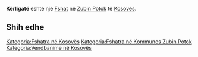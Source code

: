{{Fshat në Kosovës
 | Emri                = Kërligatë
| sqi_N_name = Kërligatë
| sqi_N_FULL_NAME_RO = Kërligatë
| sqi_N_FULL_NAME_ND_RO = Kerligate
| sqi_N_SORT_NAME_RG = KERLIGATE
| sqi_N_FULL_NAME_RG = Kërligatë
| sqi_N_FULL_NAME_ND_RG = Kerligate
| sqi_V_name = Krligatë
| sqi_V_FULL_NAME_RO = Krligatë
| sqi_V_FULL_NAME_ND_RO = Krligate
| sqi_V_SORT_NAME_RG = KRLIGATE
| sqi_V_FULL_NAME_RG = Krligatë
| sqi_V_FULL_NAME_ND_RG = Krligate
| srp_N_name = Krljigate
| srp_N_FULL_NAME_RO = Krljigate
| srp_N_FULL_NAME_ND_RO = Krljigate
| srp_N_SORT_NAME_RG = KRLJIGATE
| srp_N_FULL_NAME_RG = Krljigate
| srp_N_FULL_NAME_ND_RG = Krljigate
| srp_NS_name = Крлигате
| srp_NS_FULL_NAME_RO = Крлигате
| srp_NS_FULL_NAME_ND_RO = Крлигате
| srp_NS_SORT_NAME_RG = КРЛИГАТЕ
| srp_NS_FULL_NAME_RG = Крлигате
| srp_NS_FULL_NAME_ND_RG = Крлигате
| std_V_name = Krligati
| std_V_FULL_NAME_RO = Krligati
| std_V_FULL_NAME_ND_RO = Krligati
| std_V_SORT_NAME_RG = KRLIGATI
| std_V_FULL_NAME_RG = Krligati
| std_V_FULL_NAME_ND_RG = Krligati

 | Emri (Rasa dhanore) = 
 | Figura              = 
 | Shteti              = Kosovo
 | Komuna              = Zubin Potok
 | Kodi postar         = 
 | Sipërfaqja          = 

 | Popullsia           = 

 | Regj. i popullsisë  = 
 | Dend. e popullsisë  = 
 | Faqja zyrtare       = 
 <!--- Koordinatat ----> 
 | Gjerësia            = 42.831944
 | Gjatësia            = 20.732778
 | Lartësia            = 
}}
'''Kërligatë''' është një [[Fshat]] në [[Zubin Potok]] të [[Kosovës]].

<!-- == Gjeografia == -->
<!-- == Historia == -->
<!-- == Demografia == -->
== Shih edhe ==
{{Komuna Zubin Potok}}
{{Kosovo-Administrata-Cung}}

[[Kategoria:Fshatra në Kosovës]]
[[Kategoria:Fshatra në Kommunes Zubin Potok]]
[[Kategoria:Vendbanime në Kosovës]]